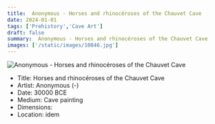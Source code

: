 ```yaml
---
title:  Anonymous - Horses and rhinocéroses of the Chauvet Cave
date: 2024-01-01
tags: ['Prehistory','Cave Art']
draft: false
summary:  Anonymous - Horses and rhinocéroses of the Chauvet Cave
images: ['/static/images/10846.jpg']
---
```


![ Anonymous - Horses and rhinocéroses of the Chauvet Cave](/static/images/10846.jpg)

* Title: Horses and rhinocéroses of the Chauvet Cave
* Artist:  Anonymous (-)
* Date: 30000 BCE
* Medium: Cave painting
* Dimensions: 
* Location: idem


